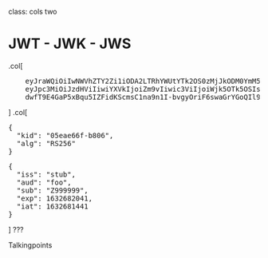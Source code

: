 class: cols two

# JWT - JWK - JWS
.col[
<pre class="jwt">
    <span class="jwt__header">eyJraWQiOiIwNWVhZTY2Zi1iODA2LTRhYWUtYTk2OS0zMjJkODM0YmM5MzYiLCJhbGciOiJSUzI1NiJ9</span>.
    <span class="jwt__claims">eyJpc3MiOiJzdHViIiwiYXVkIjoiZm9vIiwic3ViIjoiWjk5OTk5OSIsImV4cCI6MTYzMjY4MTA0NywiaWF0IjoxNjMyNjgwNDQ3fQ</span>.
    <span class="jwt__signature">dwfT9E4GaP5xBqu5IZFidKScmsC1na9n1I-bvgyOriF6swaGrYGoQIl9GMpxEghCRF3FJPwps4o8xK60eFArcrWFBfQd4jXHvwVEWEaI1Ae1v0nMvH3CADBfcBY8uFWrZBCxt8Efve6HcqoFpOMe_G5nHNZ-laJEFfjIRamk-56Q3SqOUHr_EKaJC6b8l6C2XQPEhBMukZ5cf1gCbqdE9XjQTYPWUSuIVV2XZueNjoCBKyripZfo7Fgc7zpIwksgRt8cK8gQRhh3FKQKphtWi45yzw8ym4XWVWTBLPHBhscv2XHbgwFyYe8zL8OisVfPeuWFpDCGXVzbbCuVudd9Ow</span>
</pre>
]
.col[
<div class="jwt">
<pre class="jwt__header">
{
  "kid": "05eae66f-b806",
  "alg": "RS256"
}
</pre>
<pre class="jwt__claims">
{
  "iss": "stub",
  "aud": "foo",
  "sub": "Z999999",
  "exp": 1632682041,
  "iat": 1632681441
}
</pre>
</div>
]
???

Talkingpoints